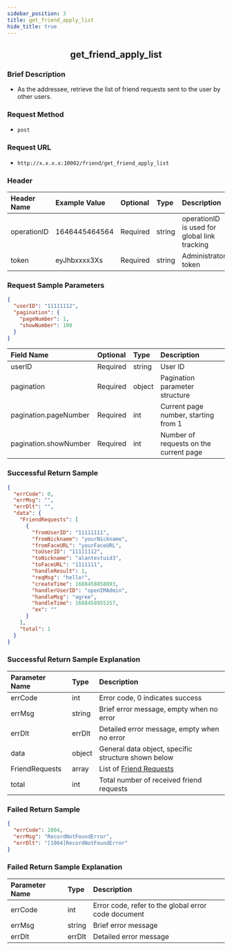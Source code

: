 ```yaml
---
sidebar_position: 3
title: get_friend_apply_list
hide_title: true
---
```


<center>

## get_friend_apply_list

</center>

### Brief Description
- As the addressee, retrieve the list of friend requests sent to the user by other users.

### Request Method
- `post`

### Request URL
- `http://x.x.x.x:10002/friend/get_friend_apply_list` 

### Header
| Header Name  | Example Value | Optional | Type   | Description                                                |
|:------------ |:------------- |:-------- |:------ |:---------------------------------------------------------- |
| operationID  | 1646445464564 | Required | string | operationID is used for global link tracking               |
| token        | eyJhbxxxx3Xs  | Required | string | Administrator token                                        |

### Request Sample Parameters

```json
{
  "userID": "11111112",
  "pagination": {
    "pageNumber": 1,
    "showNumber": 100
  }
}
```
| Field Name            | Optional | Type   | Description                                     |
|:--------------------- |:-------- |:------ |:------------------------------------------------ |
| userID                | Required | string | User ID                                          |
| pagination            | Required | object | Pagination parameter structure                  |
| pagination.pageNumber | Required | int    | Current page number, starting from 1            |
| pagination.showNumber | Required | int    | Number of requests on the current page           |

### Successful Return Sample

```json
{
  "errCode": 0,
  "errMsg": "",
  "errDlt": "",
  "data": {
    "FriendRequests": [
      {
        "fromUserID": "11111111",
        "fromNickname": "yourNickname",
        "fromFaceURL": "yourFaceURL",
        "toUserID": "11111112",
        "toNickname": "alantestuid3",
        "toFaceURL": "1111111",
        "handleResult": 1,
        "reqMsg": "hello!",
        "createTime": 1688458858893,
        "handlerUserID": "openIMAdmin",
        "handleMsg": "agree",
        "handleTime": 1688458955357,
        "ex": ""
      }
    ],
    "total": 1
  }
}
```
### Successful Return Sample Explanation

| Parameter Name | Type   | Description                                                                  |
|:-------------- |:------ |:---------------------------------------------------------------------------- |
| errCode        | int    | Error code, 0 indicates success                                              |
| errMsg         | string | Brief error message, empty when no error                                     |
| errDlt         | errDlt | Detailed error message, empty when no error                                  |
| data           | object | General data object, specific structure shown below                          |
| FriendRequests | array  | List of [Friend Requests](docs/restapi/commonFields.mdx#friendrequestinfo)   |
| total          | int    | Total number of received friend requests                                     |

### Failed Return Sample

```json
{
  "errCode": 1004,
  "errMsg": "RecordNotFoundError",
  "errDlt": "[1004]RecordNotFoundError"
}
```
### Failed Return Sample Explanation

| Parameter Name | Type   | Description                                        |
|:-------------- |:------ |:-------------------------------------------------- |
| errCode        | int    | Error code, refer to the global error code document |
| errMsg         | string | Brief error message                                |
| errDlt         | errDlt | Detailed error message                             |